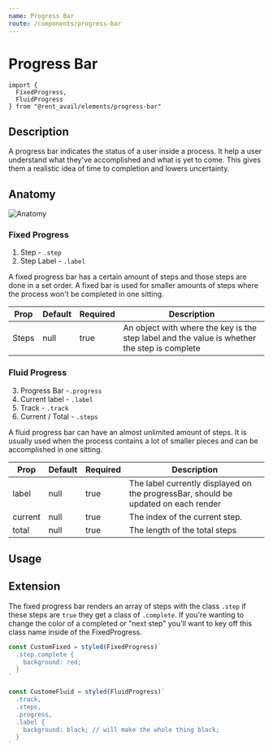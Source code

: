 ```yaml
---
name: Progress Bar
route: /components/progress-bar
---
```



# Progress Bar

```
import {
  FixedProgress,
  FluidProgress
} from "@rent_avail/elements/progress-bar"
```

## Description

A progress bar indicates the status of a user inside a process. It help a user understand what they've accomplished and what is yet to come. This gives them a realistic idea of time to completion and lowers uncertainty.

## Anatomy

![Anatomy](../../public/anatomy-progress-bar.png)

### Fixed Progress

1. Step - `.step`
2. Step Label - `.label`

A fixed progress bar has a certain amount of steps and those steps are done in a set order. A fixed bar is used for smaller amounts of steps where the process won't be completed in one sitting.

| Prop  | Default | Required | Description                                                                                  |
| ----- | ------- | -------- | -------------------------------------------------------------------------------------------- |
| Steps | null    | true     | An object with where the key is the step label and the value is whether the step is complete |

### Fluid Progress

3. Progress Bar -`.progress`
4. Current label - `.label`
5. Track - `.track`
6. Current / Total - `.steps`

A fluid progress bar can have an almost unlimited amount of steps. It is usually used when the process contains a lot of smaller pieces and can be accomplished in one sitting.

| Prop    | Default | Required | Description                                                                        |
| ------- | ------- | -------- | ---------------------------------------------------------------------------------- |
| label   | null    | true     | The label currently displayed on the progressBar, should be updated on each render |
| current | null    | true     | The index of the current step.                                                     |
| total   | null    | true     | The length of the total steps                                                      |

## Usage

<Playground>
  <FixedProgress
    steps={{
      "Report Submitted": true,
      "Rent Verified": false,
      "Tradeline Created": false
    }}
  />
</Playground>

<Playground>
  <FluidProgress label="Contact info" current={2} total={6} />
</Playground>

## Extension

The fixed progress bar renders an array of steps with the class `.step` if these steps are `true` they get a class of `.complete`. If you're wanting to change the color of a completed or "next step" you'll want to key off this class name inside of the FixedProgress.

```js
const CustomFixed = styled(FixedProgress)`
  .step.complete {
    background: red;
  }
`

const CustomeFluid = styled(FluidProgress)`
  .track,
  .steps,
  .progress,
  .label {
    background: black; // will make the whole thing black;
  }
`
```
